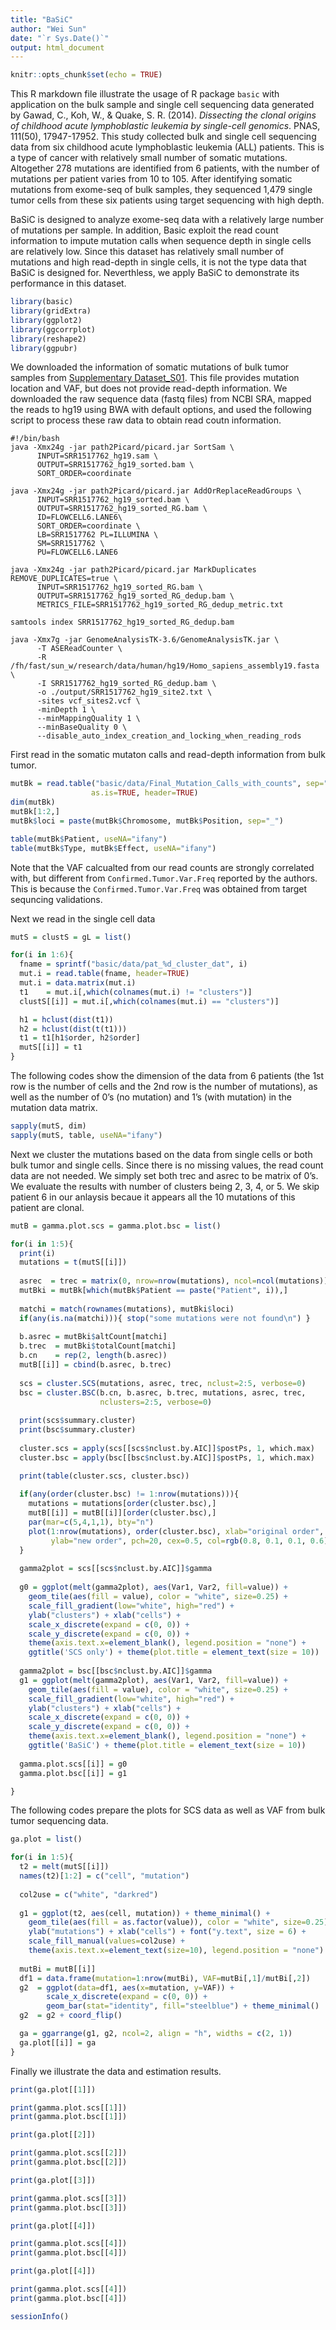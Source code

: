 ```yaml
---
title: "BaSiC"
author: "Wei Sun"
date: "`r Sys.Date()`"
output: html_document
---
```


```r
knitr::opts_chunk$set(echo = TRUE)
```

This R markdown file illustrate the usage of R package ```basic``` with application on the bulk sample and single cell sequencing data generated by Gawad, C., Koh, W., & Quake, S. R. (2014). *Dissecting the clonal origins of childhood acute lymphoblastic leukemia by single-cell genomics*. PNAS, 111(50), 17947-17952. This study collected bulk and single cell sequencing data from six childhood acute lymphoblastic leukemia (ALL) patients. This is a type of cancer with relatively small number of somatic mutations. Altogether 278 mutations are identified from 6 patients, with the number of mutations per patient varies from 10 to 105. After identifying somatic mutations from exome-seq of bulk samples, they sequenced 1,479 single tumor cells from these six patients using target sequencing with high depth. 

BaSiC is designed to analyze exome-seq data with a relatively large number of mutations per sample. In addition, Basic exploit the read count information to impute mutation calls when sequence depth in single cells are relatively low. Since this dataset has relatively small number of mutations and high read-depth in single cells, it is not the type data that BaSiC is designed for. Neverthless, we apply BaSiC to demonstrate its performance in this dataset. 

```r
library(basic)
library(gridExtra)
library(ggplot2)
library(ggcorrplot)
library(reshape2)
library(ggpubr)
```

We downloaded the information of somatic mutations of bulk tumor samples from [Supplementary Dataset_S01](https://www.pnas.org/highwire/filestream/617852/field_highwire_adjunct_files/1/pnas.1420822111.sd01.xlsx). This file provides mutation location and VAF, but does not provide read-depth information. We downloaded the raw sequence data (fastq files) from NCBI SRA, mapped the reads to hg19 using BWA with default options, and used the following script to process these raw data to obtain read coutn information. 

```
#!/bin/bash 
java -Xmx24g -jar path2Picard/picard.jar SortSam \
      INPUT=SRR1517762_hg19.sam \
      OUTPUT=SRR1517762_hg19_sorted.bam \
      SORT_ORDER=coordinate 
      
java -Xmx24g -jar path2Picard/picard.jar AddOrReplaceReadGroups \
      INPUT=SRR1517762_hg19_sorted.bam \
      OUTPUT=SRR1517762_hg19_sorted_RG.bam \
      ID=FLOWCELL6.LANE6\
      SORT_ORDER=coordinate \
      LB=SRR1517762 PL=ILLUMINA \
      SM=SRR1517762 \
      PU=FLOWCELL6.LANE6 
      
java -Xmx24g -jar path2Picard/picard.jar MarkDuplicates REMOVE_DUPLICATES=true \
      INPUT=SRR1517762_hg19_sorted_RG.bam \
      OUTPUT=SRR1517762_hg19_sorted_RG_dedup.bam \
      METRICS_FILE=SRR1517762_hg19_sorted_RG_dedup_metric.txt 
      
samtools index SRR1517762_hg19_sorted_RG_dedup.bam 

java -Xmx7g -jar GenomeAnalysisTK-3.6/GenomeAnalysisTK.jar \
      -T ASEReadCounter \
      -R /fh/fast/sun_w/research/data/human/hg19/Homo_sapiens_assembly19.fasta \
      -I SRR1517762_hg19_sorted_RG_dedup.bam \
      -o ./output/SRR1517762_hg19_site2.txt \
      -sites vcf_sites2.vcf \
      -minDepth 1 \
      --minMappingQuality 1 \
      --minBaseQuality 0 \
      --disable_auto_index_creation_and_locking_when_reading_rods
```

First read in the somatic mutaton calls and read-depth information from bulk tumor. 
```r

mutBk = read.table("basic/data/Final_Mutation_Calls_with_counts", sep="\t", 
                  as.is=TRUE, header=TRUE)
dim(mutBk)
mutBk[1:2,]
mutBk$loci = paste(mutBk$Chromosome, mutBk$Position, sep="_")

table(mutBk$Patient, useNA="ifany")
table(mutBk$Type, mutBk$Effect, useNA="ifany")
```

Note that the VAF calcualted from our read counts are strongly correlated with, but different from ```Confirmed.Tumor.Var.Freq``` reported by the authors. This is because the ```Confirmed.Tumor.Var.Freq``` was obtained from target sequncing validations. 

Next we read in the single cell data
```r
mutS = clustS = gL = list()

for(i in 1:6){
  fname = sprintf("basic/data/pat_%d_cluster_dat", i)
  mut.i = read.table(fname, header=TRUE)
  mut.i = data.matrix(mut.i)
  t1    = mut.i[,which(colnames(mut.i) != "clusters")]
  clustS[[i]] = mut.i[,which(colnames(mut.i) == "clusters")]

  h1 = hclust(dist(t1))
  h2 = hclust(dist(t(t1)))
  t1 = t1[h1$order, h2$order]
  mutS[[i]] = t1
}
```

The following codes show the dimension of the data from 6 patients (the 1st row is the number of cells and the 2nd row is the number of mutations), as well as the number of 0's (no mutation) and 1's (with mutation) in the mutation data matrix. 
```r
sapply(mutS, dim)
sapply(mutS, table, useNA="ifany")
```


Next we cluster the mutations based on the data from single cells or both bulk tumor and single cells. Since there is no missing values, the read count data are not needed. We simply set both trec and asrec to be matrix of 0's. We evaluate the results with number of clusters being 2, 3, 4, or 5. We skip patient 6 in our anlaysis becaue it appears all the 10 mutations of this patient are clonal. 

```r

mutB = gamma.plot.scs = gamma.plot.bsc = list()

for(i in 1:5){
  print(i)
  mutations = t(mutS[[i]])
  
  asrec  = trec = matrix(0, nrow=nrow(mutations), ncol=ncol(mutations))
  mutBki = mutBk[which(mutBk$Patient == paste("Patient", i)),]
  
  matchi = match(rownames(mutations), mutBki$loci)
  if(any(is.na(matchi))){ stop("some mutations were not found\n") }
  
  b.asrec = mutBki$altCount[matchi]
  b.trec  = mutBki$totalCount[matchi]
  b.cn    = rep(2, length(b.asrec))
  mutB[[i]] = cbind(b.asrec, b.trec)
  
  scs = cluster.SCS(mutations, asrec, trec, nclust=2:5, verbose=0)
  bsc = cluster.BSC(b.cn, b.asrec, b.trec, mutations, asrec, trec, 
                    nclusters=2:5, verbose=0)
  
  print(scs$summary.cluster)
  print(bsc$summary.cluster)
  
  cluster.scs = apply(scs[[scs$nclust.by.AIC]]$postPs, 1, which.max)
  cluster.bsc = apply(bsc[[bsc$nclust.by.AIC]]$postPs, 1, which.max)

  print(table(cluster.scs, cluster.bsc))
  
  if(any(order(cluster.bsc) != 1:nrow(mutations))){
    mutations = mutations[order(cluster.bsc),]
    mutB[[i]] = mutB[[i]][order(cluster.bsc),]
    par(mar=c(5,4,1,1), bty="n")
    plot(1:nrow(mutations), order(cluster.bsc), xlab="original order", 
         ylab="new order", pch=20, cex=0.5, col=rgb(0.8, 0.1, 0.1, 0.6))
  }
  
  gamma2plot = scs[[scs$nclust.by.AIC]]$gamma
  
  g0 = ggplot(melt(gamma2plot), aes(Var1, Var2, fill=value)) + 
    geom_tile(aes(fill = value), color = "white", size=0.25) + 
    scale_fill_gradient(low="white", high="red") +
    ylab("clusters") + xlab("cells") +  
    scale_x_discrete(expand = c(0, 0)) + 
    scale_y_discrete(expand = c(0, 0)) + 
    theme(axis.text.x=element_blank(), legend.position = "none") + 
    ggtitle('SCS only') + theme(plot.title = element_text(size = 10))
  
  gamma2plot = bsc[[bsc$nclust.by.AIC]]$gamma
  g1 = ggplot(melt(gamma2plot), aes(Var1, Var2, fill=value)) + 
    geom_tile(aes(fill = value), color = "white", size=0.25) + 
    scale_fill_gradient(low="white", high="red") +
    ylab("clusters") + xlab("cells") +  
    scale_x_discrete(expand = c(0, 0)) + 
    scale_y_discrete(expand = c(0, 0)) + 
    theme(axis.text.x=element_blank(), legend.position = "none") + 
    ggtitle('BaSiC') + theme(plot.title = element_text(size = 10))
  
  gamma.plot.scs[[i]] = g0
  gamma.plot.bsc[[i]] = g1

}
```

The following codes prepare the plots for SCS data as well as VAF from bulk tumor sequencing data. 
```r
ga.plot = list()

for(i in 1:5){
  t2 = melt(mutS[[i]])
  names(t2)[1:2] = c("cell", "mutation")
  
  col2use = c("white", "darkred")
  
  g1 = ggplot(t2, aes(cell, mutation)) + theme_minimal() +
    geom_tile(aes(fill = as.factor(value)), color = "white", size=0.25) +
    ylab("mutations") + xlab("cells") + font("y.text", size = 6) + 
    scale_fill_manual(values=col2use) +  
    theme(axis.text.x=element_text(size=10), legend.position = "none")
  
  mutBi = mutB[[i]]
  df1 = data.frame(mutation=1:nrow(mutBi), VAF=mutBi[,1]/mutBi[,2])
  g2  = ggplot(data=df1, aes(x=mutation, y=VAF)) + 
        scale_x_discrete(expand = c(0, 0)) +
        geom_bar(stat="identity", fill="steelblue") + theme_minimal()
  g2  = g2 + coord_flip()

  ga = ggarrange(g1, g2, ncol=2, align = "h", widths = c(2, 1))
  ga.plot[[i]] = ga
}
```

Finally we illustrate the data and estimation results. 

```r
print(ga.plot[[1]])
```

```r
print(gamma.plot.scs[[1]])
print(gamma.plot.bsc[[1]])
```

```r
print(ga.plot[[2]])
```

```r
print(gamma.plot.scs[[2]])
print(gamma.plot.bsc[[2]])
```

```r
print(ga.plot[[3]])
```

```r
print(gamma.plot.scs[[3]])
print(gamma.plot.bsc[[3]])
```

```r
print(ga.plot[[4]])
```

```r
print(gamma.plot.scs[[4]])
print(gamma.plot.bsc[[4]])
```

```r
print(ga.plot[[4]])
```

```r
print(gamma.plot.scs[[4]])
print(gamma.plot.bsc[[4]])
```

```r
sessionInfo()
```
